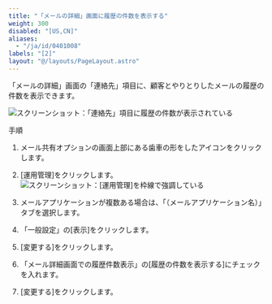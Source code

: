 ```yaml
---
title: "「メールの詳細」画面に履歴の件数を表示する"
weight: 300
disabled: "[US,CN]"
aliases:
  - "/ja/id/0401008"
labels: "[2]"
layout: "@/layouts/PageLayout.astro"
---
```




「メールの詳細」画面の「連絡先」項目に、顧客とやりとりしたメールの履歴の件数を表示できます。

<Img src="/k/kintone/img-ja/m_screen_history_01.png" alt="スクリーンショット：「連絡先」項目に履歴の件数が表示されている" />

<Heading id="m_list_screen_m_screen_history_10">手順</Heading>

1. メール共有オプションの画面上部にある歯車の形をしたアイコンをクリックします。

1. [運用管理]をクリックします。
    <Img src="/k/kintone/img-ja/m_set_item_02.png" alt="スクリーンショット：[運用管理]を枠線で強調している" />

1. メールアプリケーションが複数ある場合は、「（メールアプリケーション名）」タブを選択します。

1. 「一般設定」の[表示]をクリックします。

1. [変更する]をクリックします。

1. 「メール詳細画面での履歴件数表示」の[履歴の件数を表示する]にチェックを入れます。

1. [変更する]をクリックします。

